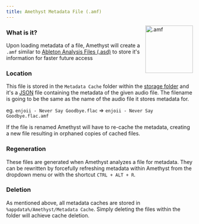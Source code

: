 ```yaml
---
title: Amethyst Metadata File (.amf)
---
```


<img align="right" src="https://github.com/Geoxor/amethyst/raw/master/assets/images/amf.png" alt=".amf" width="128"/>

### What is it?

Upon loading metadata of a file, Amethyst will create a `.amf` similar to  [Ableton Analysis Files (.asd)](https://www.ableton.com/en/manual/managing-files-and-sets/#5.1.2%20Analysis%20Files%20(.asd)) to store it's information for faster future access 

### Location

This file is stored in the `Metadata Cache` folder within the [storage folder](/introduction#metadata-location) and it's a [JSON](https://en.wikipedia.org/wiki/JSON) file containing
the metadata of the given audio file. The filename is going to be the same as the name of the audio file it stores metadata for.

eg. `enjoii - Never Say Goodbye.flac` => `enjoii - Never Say Goodbye.flac.amf`

<Note>
If the file is renamed Amethyst will have to re-cache the metadata, creating a new file resulting in orphaned copies of cached files.
</Note>

### Regeneration
These files are generated when Amethyst analyzes a file for metadata. They can be rewritten by forcefully refreshing metadata
within Amethyst from the dropdown menu or with the shortcut `CTRL + ALT + R`.

### Deletion
As mentioned above, all metadata caches are stored in `%appdata%/Amethyst/Metadata Cache`. Simply deleting the files within the folder will achieve cache deletion.
